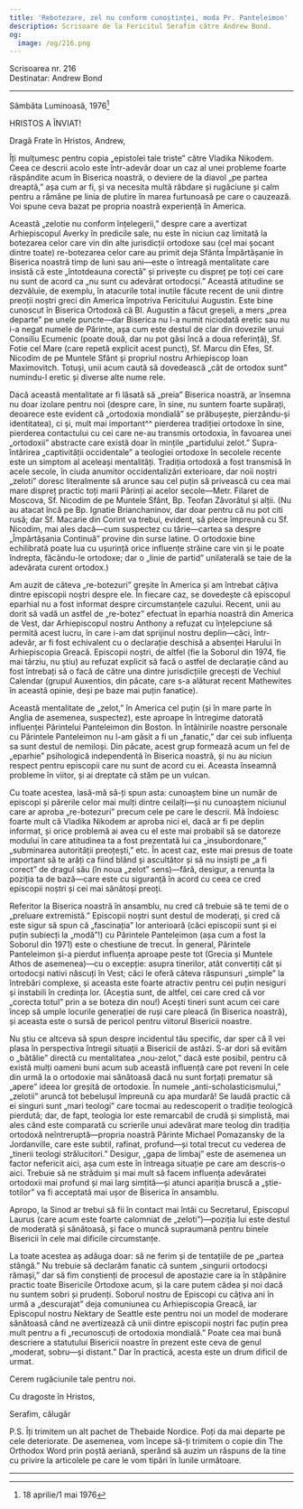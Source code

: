 ```yaml
---
title: 'Rebotezare, zel nu conform cunoștinței, moda Pr. Panteleimon'
description: Scrisoare de la Fericitul Serafim către Andrew Bond.
og:
  image: /og/216.png
---
```


<div style={{textAlign:'right', fontFamily:'monospace'}}>Scrisoarea nr. 216</div>
<div style={{textAlign:'left', fontFamily:'monospace'}}>Destinatar: Andrew Bond</div>

---

Sâmbăta Luminoasă, 1976[^1]

HRISTOS A ÎNVIAT!

Dragă Frate în Hristos, Andrew,

Îți mulțumesc pentru copia „epistolei tale triste” către Vladika Nikodem. Ceea ce descrii acolo este într-adevăr doar un caz al unei probleme foarte răspândite acum în Biserica noastră, o deviere de la diavol „pe partea dreaptă,” așa cum ar fi, și va necesita multă răbdare și rugăciune și calm pentru a rămâne pe linia de plutire în marea furtunoasă pe care o cauzează. Voi spune ceva bazat pe propria noastră experiență în America.

Această „zelotie nu conform înțelegerii,” despre care a avertizat Arhiepiscopul Averky în predicile sale, nu este în niciun caz limitată la botezarea celor care vin din alte jurisdicții ortodoxe sau (cel mai șocant dintre toate) re-botezarea celor care au primit deja Sfânta Împărtășanie în Biserica noastră timp de luni sau ani—este o întreagă mentalitate care insistă că este „întotdeauna corectă” și privește cu dispreț pe toți cei care nu sunt de acord ca „nu sunt cu adevărat ortodocși.” Această atitudine se dezvăluie, de exemplu, în atacurile total inutile făcute recent de unii dintre preoții noștri greci din America împotriva Fericitului Augustin. Este bine cunoscut în Biserica Ortodoxă că Bl. Augustin a făcut greșeli, a mers „prea departe” pe unele puncte—dar Biserica nu l-a numit niciodată eretic sau nu i-a negat numele de Părinte, așa cum este destul de clar din dovezile unui Consiliu Ecumenic (poate două, dar nu pot găsi încă a doua referință), Sf. Fotie cel Mare (care repetă explicit acest punct), Sf. Marcu din Efes, Sf. Nicodim de pe Muntele Sfânt și propriul nostru Arhiepiscop Ioan Maximovitch. Totuși, unii acum caută să dovedească „cât de ortodox sunt” numindu-l eretic și diverse alte nume rele.

Dacă această mentalitate ar fi lăsată să „preia” Biserica noastră, ar însemna nu doar izolare pentru noi (despre care, în sine, nu suntem foarte supărați, deoarece este evident că „ortodoxia mondială” se prăbușește, pierzându-și identitatea), ci și, mult mai important^^ pierderea tradiției ortodoxe în sine, pierderea contactului cu cei care ne-au transmis ortodoxia, în favoarea unei „ortodoxii” abstracte care există doar în mințile „partidului zelot.” Supra-întărirea „captivității occidentale” a teologiei ortodoxe în secolele recente este un simptom al aceleași mentalități. Tradiția ortodoxă a fost transmisă în acele secole, în ciuda anumitor occidentalizări exterioare, dar noii noștri „zeloti” doresc literalmente să arunce sau cel puțin să privească cu cea mai mare dispreț practic toți marii Părinți ai acelor secole—Metr. Filaret de Moscova, Sf. Nicodim de pe Muntele Sfânt, Bp. Teofan Zăvorâtul și alții. (Nu au atacat încă pe Bp. Ignatie Brianchaninov, dar doar pentru că nu pot citi rusă; dar Sf. Macarie din Corint va trebui, evident, să plece împreună cu Sf. Nicodim, mai ales dacă—cum suspectez cu tărie—cartea sa despre „Împărtășania Continuă” provine din surse latine. O ortodoxie bine echilibrată poate lua cu ușurință orice influențe străine care vin și le poate îndrepta, făcându-le ortodoxe; dar o „linie de partid” unilaterală se taie de la adevărata curent ortodox.)

Am auzit de câteva „re-botezuri” greșite în America și am întrebat câțiva dintre episcopii noștri despre ele. În fiecare caz, se dovedește că episcopul eparhial nu a fost informat despre circumstanțele cazului. Recent, unii au dorit să vadă un astfel de „re-botez” efectuat în eparhia noastră din America de Vest, dar Arhiepiscopul nostru Anthony a refuzat cu înțelepciune să permită acest lucru, în care i-am dat sprijinul nostru deplin—căci, într-adevăr, ar fi fost echivalent cu o declarație deschisă a absenței Harului în Arhiepiscopia Greacă. Episcopii noștri, de altfel (fie la Soborul din 1974, fie mai târziu, nu știu) au refuzat explicit să facă o astfel de declarație când au fost întrebați să o facă de către una dintre jurisdicțiile grecești de Vechiul Calendar (grupul Auxentios, din păcate, care s-a alăturat recent Mathewites în această opinie, deși pe baze mai puțin fanatice).

Această mentalitate de „zelot,” în America cel puțin (și în mare parte în Anglia de asemenea, suspectez), este aproape în întregime datorată influenței Părintelui Panteleimon din Boston. În întâlnirile noastre personale cu Părintele Panteleimon nu l-am găsit a fi un „fanatic,” dar cei sub influența sa sunt destul de nemiloși. Din păcate, acest grup formează acum un fel de „eparhie” psihologică independentă în Biserica noastră, și nu au niciun respect pentru episcopii care nu sunt de acord cu ei. Aceasta înseamnă probleme în viitor, și ai dreptate că stăm pe un vulcan.

Cu toate acestea, lasă-mă să-ți spun asta: cunoaștem bine un număr de episcopi și părerile celor mai mulți dintre ceilalți—și nu cunoaștem niciunul care ar aproba „re-botezuri” precum cele pe care le descrii. Mă îndoiesc foarte mult că Vladika Nikodem ar aproba nici el, dacă ar fi pe deplin informat, și orice problemă ai avea cu el este mai probabil să se datoreze modului în care atitudinea ta a fost prezentată lui ca „insubordonare,” „subminarea autorității preoțești,” etc. În acest caz, este mai presus de toate important să te arăți ca fiind blând și ascultător și să nu insiști pe „a fi corect” de dragul său (în noua „zelot” sens)—fără, desigur, a renunța la poziția ta de bază—care este cu siguranță în acord cu ceea ce cred episcopii noștri și cei mai sănătoși preoți.

Referitor la Biserica noastră în ansamblu, nu cred că trebuie să te temi de o „preluare extremistă.” Episcopii noștri sunt destul de moderați, și cred că este sigur să spun că „fascinația” lor anterioară (căci episcopii sunt și ei puțin subiecți la „modă”!) cu Părintele Panteleimon (așa cum a fost la Soborul din 1971) este o chestiune de trecut. În general, Părintele Panteleimon și-a pierdut influența aproape peste tot (Grecia și Muntele Athos de asemenea)—cu o excepție: asupra tinerilor, atât convertiți cât și ortodocși nativi născuți în Vest; căci le oferă câteva răspunsuri „simple” la întrebări complexe, și aceasta este foarte atractiv pentru cei puțin nesiguri și instabili în credința lor. (Aceștia sunt, de altfel, cei care cred că vor „corecta totul” prin a se boteza din nou!) Acești tineri sunt acum cei care încep să umple locurile generației de ruși care pleacă (în Biserica noastră), și aceasta este o sursă de pericol pentru viitorul Bisericii noastre.

Nu știu ce altceva să spun despre incidentul tău specific, dar sper că îl vei plasa în perspectiva întregii situații a Bisericii de astăzi. S-ar dori să evităm o „bătălie” directă cu mentalitatea „nou-zelot,” dacă este posibil, pentru că există mulți oameni buni acum sub această influență care pot reveni în cele din urmă la o ortodoxie mai sănătoasă dacă nu sunt forțați prematur să „apere” ideea lor greșită de ortodoxie. În numele „anti-scholasticismului,” „zelotii” aruncă tot bebelușul împreună cu apa murdară! Se laudă practic că ei singuri sunt „mari teologi” care tocmai au redescoperit o tradiție teologică pierdută; dar, de fapt, teologia lor este remarcabil de crudă și simplistă, mai ales când este comparată cu scrierile unui adevărat mare teolog din tradiția ortodoxă neîntreruptă—propria noastră Părinte Michael Pomazansky de la Jordanville, care este subtil, rafinat, profund—și total trecut cu vederea de „tinerii teologi strălucitori.” Desigur, „gapa de limbaj” este de asemenea un factor nefericit aici, așa cum este în întreaga situație pe care am descris-o aici. Trebuie să ne străduim și mai mult să facem influența adevăratei ortodoxii mai profund și mai larg simțită—și atunci apariția bruscă a „știe-totilor” va fi acceptată mai ușor de Biserica în ansamblu.

Apropo, la Sinod ar trebui să fii în contact mai întâi cu Secretarul, Episcopul Laurus (care acum este foarte calomniat de „zeloti”)—poziția lui este destul de moderată și sănătoasă, și face o muncă supraumană pentru binele Bisericii în cele mai dificile circumstanțe.

La toate acestea aș adăuga doar: să ne ferim și de tentațiile de pe „partea stângă.” Nu trebuie să declarăm fanatic că suntem „singurii ortodocși rămași,” dar să fim conștienți de procesul de apostazie care ia în stăpânire practic toate Bisericile Ortodoxe acum, și la care putem cădea și noi dacă nu suntem sobri și prudenți. Soborul nostru de Episcopi cu câțiva ani în urmă a „descurajat” deja comuniunea cu Arhiepiscopia Greacă, iar Episcopul nostru Nektary de Seattle este pentru noi un model de moderare sănătoasă când ne avertizează că unii dintre episcopii noștri fac puțin prea mult pentru a fi „recunoscuți de ortodoxia mondială.” Poate cea mai bună descriere a statutului Bisericii noastre în prezent este ceva de genul „moderat, sobru—și distant.” Dar în practică, acesta este un drum dificil de urmat.

Cerem rugăciunile tale pentru noi.

Cu dragoste în Hristos,

Serafim, călugăr

P.S. Îți trimitem un alt pachet de Thebaide Nordice. Poți da mai departe pe cele deteriorate. De asemenea, vom începe să-ți trimitem o copie din The Orthodox Word prin poștă aeriană, sperând să auzim un răspuns de la tine cu privire la articolele pe care le vom tipări în lunile următoare.

---

[^1]: 18 aprilie/1 mai 1976
